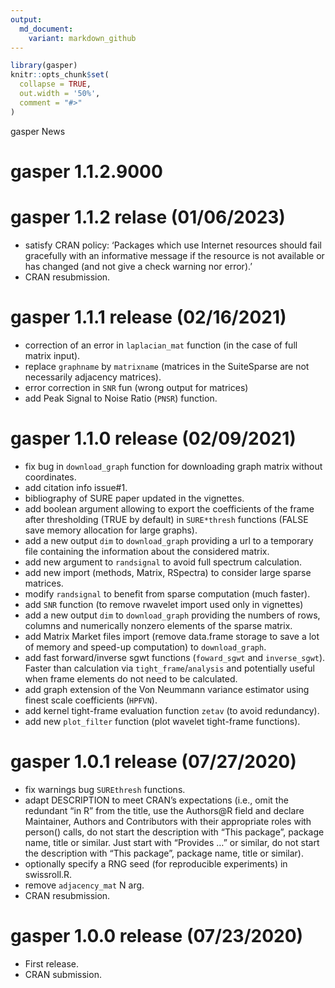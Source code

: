 ```yaml
---
output:
  md_document:
    variant: markdown_github
---
```

```r
library(gasper)
knitr::opts_chunk$set(
  collapse = TRUE,
  out.width = '50%',
  comment = "#>"
)
```

gasper News

# gasper 1.1.2.9000

# gasper 1.1.2 relase (01/06/2023)
* satisfy CRAN policy: 'Packages which use Internet resources should fail gracefully with an informative message
if the resource is not available or has changed (and not give a check warning nor error).'
* CRAN resubmission.

# gasper 1.1.1 release (02/16/2021)
* correction of an error in `laplacian_mat` function (in the case of full matrix input).
* replace `graphname` by `matrixname` (matrices in the SuiteSparse are not necessarily adjacency matrices).
* error correction in `SNR` fun (wrong output for matrices)
* add Peak Signal to Noise Ratio (`PNSR`) function.

# gasper 1.1.0 release (02/09/2021)
* fix bug in `download_graph` function for downloading graph matrix without coordinates.
* add citation info issue#1.
* bibliography of SURE paper updated in the vignettes.
* add boolean argument allowing to export the coefficients of the frame after thresholding (TRUE by default) in `SURE*thresh` functions (FALSE save memory allocation for large graphs).
* add a new output `dim` to `download_graph` providing a url to a temporary file containing the information about the considered matrix.
* add new argument to `randsignal` to avoid full spectrum calculation.
* add new import (methods, Matrix, RSpectra) to consider large sparse matrices.
* modify `randsignal` to benefit from sparse computation (much faster).
* add `SNR` function (to remove rwavelet import used only in vignettes)
* add a new output `dim` to `download_graph` providing the numbers of rows, columns and numerically nonzero elements of the sparse matrix.
* add Matrix Market files import (remove data.frame storage to save a lot of memory and speed-up computation) to `download_graph`.
* add fast forward/inverse sgwt functions (`foward_sgwt` and `inverse_sgwt`). Faster than calculation via `tight_frame`/`analysis` and potentially useful when frame elements do not need to be calculated.
* add graph extension of the Von Neummann variance estimator using finest scale coefficients (`HPFVN`).
* add kernel tight-frame evaluation function `zetav` (to avoid redundancy).
* add new `plot_filter` function (plot wavelet tight-frame functions).

# gasper 1.0.1 release (07/27/2020)
* fix warnings bug `SUREthresh` functions.
* adapt DESCRIPTION to meet CRAN's expectations (i.e., omit the redundant "in R" from the title, use the Authors\@R field and declare Maintainer, Authors and Contributors with their appropriate roles with person() calls, do not start the description with "This package", package name, title or similar. Just start with "Provides ..." or similar,  do not start the description with "This package", package name, title or similar).
* optionally specify a RNG seed (for reproducible experiments) in swissroll.R.
* remove `adjacency_mat` N arg.
* CRAN resubmission.

# gasper 1.0.0 release (07/23/2020)
* First release.
* CRAN submission.
